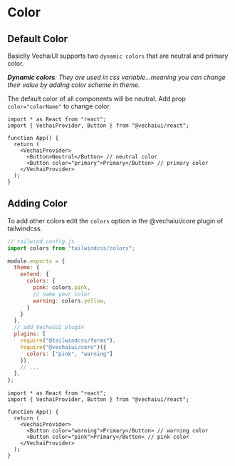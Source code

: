 # Color

## Default Color

Basiclly VechaiUI supports two `dynamic colors` that are neutral and primary color.

*<b>Dynamic colors</b>: They are used in css variable...meaning you can change their value by adding color scheme in theme.*

The default color of all components will be neutral. Add prop `color="colorName"` to change color.

```tsx
import * as React from "react";
import { VechaiProvider, Button } from "@vechaiui/react";

function App() {
  return (
    <VechaiProvider>
      <Button>Neutral</Button> // neutral color
      <Button color="primary">Primary</Button> // primary color
    </VechaiProvider>
  );
}
```

## Adding Color

To add other colors edit the `colors` option in the @vechaiui/core plugin of tailwindcss.

```js
// tailwind.config.js
import colors from "tailwindcss/colors";

module.exports = {
  theme: {
    extend: {
      colors: {
        pink: colors.pink,
        // name your color
        warning: colors.yellow,
      }
    }
  },
  // add VechaiUI plugin
  plugins: [
    require("@tailwindcss/forms"),
    require("@vechaiui/core")({
      colors: ["pink", "warning"]
    }),
    // ...
  ],
};
```

```tsx
import * as React from "react";
import { VechaiProvider, Button } from "@vechaiui/react";

function App() {
  return (
    <VechaiProvider>
      <Button color="warning">Primary</Button> // warning color
      <Button color="pink">Primary</Button> // pink color
    </VechaiProvider>
  );
}
```
